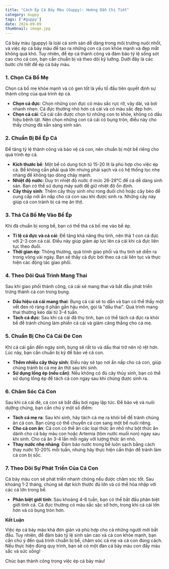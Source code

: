 ```yaml
---
title: "Cách Ép Cá Bảy Màu (Guppy): Hướng Dẫn Chi Tiết"
category: Guppy
tags: ['#guppy']
date: 2024-09-09
thumbnail: image.jpg
---
```


Cá bảy màu (guppy) là loài cá sinh sản dễ dàng trong môi trường nuôi nhốt, và việc ép cá bảy màu 
để tạo ra những con cá con khỏe mạnh và đẹp mắt không quá khó. Tuy nhiên, để ép cá thành công và 
đảm bảo tỷ lệ sống sót cao cho cá con, bạn cần chuẩn bị và theo dõi kỹ lưỡng. Dưới đây là các bước 
chi tiết để ép cá bảy màu.

### 1. Chọn Cá Bố Mẹ

Chọn cá bố mẹ khỏe mạnh và có gen tốt là yếu tố đầu tiên quyết định sự thành công của quá trình ép cá.

- **Chọn cá đực**: Chọn những con đực có màu sắc rực rỡ, vây dài, và bơi nhanh nhẹn. Cá đực thường nhỏ hơn cá cái và có màu sắc đẹp hơn.
- **Chọn cá cái**: Cá cái cần được chọn từ những con to khỏe, không có dấu hiệu bệnh tật. Nên chọn những con cá cái có bụng tròn, điều này cho thấy chúng đã sẵn sàng sinh sản.

### 2. Chuẩn Bị Bể Ép Cá

Để tăng tỷ lệ thành công và bảo vệ cá con, nên chuẩn bị một bể riêng cho quá trình ép cá.

- **Kích thước bể**: Một bể có dung tích từ 15-20 lít là phù hợp cho việc ép cá. Bể không cần phải quá lớn nhưng phải sạch và có hệ thống lọc nhẹ nhàng để không tạo dòng chảy mạnh.
- **Nhiệt độ nước**: Duy trì nhiệt độ nước ở mức 26-28°C để cá dễ dàng sinh sản. Bạn có thể sử dụng máy sưởi để giữ nhiệt độ ổn định.
- **Cây thủy sinh**: Thêm cây thủy sinh như rong đuôi chó hoặc cây bèo để cung cấp nơi ẩn nấp cho cá con sau khi được sinh ra. Những cây này giúp cá con tránh bị cá mẹ ăn thịt.

### 3. Thả Cá Bố Mẹ Vào Bể Ép

Khi đã chuẩn bị xong bể, bạn có thể thả cá bố mẹ vào bể ép.

- **Tỉ lệ cá đực và cá cái**: Để tăng khả năng thụ tinh, nên thả 1 con cá đực với 2-3 con cá cái. Điều này giúp giảm áp lực lên cá cái khi cá đực liên tục theo đuổi.
- **Thời gian ép**: Thông thường, quá trình giao phối và thụ tinh sẽ diễn ra trong vòng vài ngày. Bạn sẽ thấy cá đực bơi theo cá cái liên tục và thực hiện các động tác giao phối.

### 4. Theo Dõi Quá Trình Mang Thai

Sau khi giao phối thành công, cá cái sẽ mang thai và bắt đầu phát triển trứng thành cá con trong bụng.

- **Dấu hiệu cá cái mang thai**: Bụng cá cái sẽ to dần và bạn có thể thấy một vết đen rõ ràng ở phần gần hậu môn, gọi là "dấu thai". Quá trình mang thai thường kéo dài từ 3-4 tuần.
- **Tách cá đực**: Sau khi cá cái đã thụ tinh, bạn có thể tách cá đực ra khỏi bể để tránh chúng làm phiền cá cái và giảm căng thẳng cho cá mẹ.

### 5. Chuẩn Bị Cho Cá Cái Đẻ Con

Khi cá cái gần đến ngày sinh, bụng sẽ rất to và dấu thai trở nên rõ rệt hơn. Lúc này, bạn cần chuẩn bị kỹ để bảo vệ cá con.

- **Thêm nhiều cây thủy sinh**: Điều này sẽ tạo nơi ẩn nấp cho cá con, giúp chúng tránh bị cá mẹ ăn thịt sau khi sinh.
- **Sử dụng lồng ép (nếu cần)**: Nếu không có đủ cây thủy sinh, bạn có thể sử dụng lồng ép để tách cá con ngay sau khi chúng được sinh ra.

### 6. Chăm Sóc Cá Con

Sau khi cá cái đẻ, cá con sẽ bắt đầu bơi ngay lập tức. Để bảo vệ và nuôi dưỡng chúng, bạn cần chú ý một số điểm:

- **Tách cá mẹ ra**: Sau khi sinh, hãy tách cá mẹ ra khỏi bể để tránh chúng ăn cá con. Bạn cũng có thể chuyển cá con sang một bể nuôi riêng.
- **Cho cá con ăn**: Cá con có thể ăn các loại thức ăn nhỏ như bột thức ăn dành cho cá bảy màu con hoặc Artemia (tôm nước muối non) ngay sau khi sinh. Cho cá ăn 3-4 lần mỗi ngày với lượng thức ăn nhỏ.
- **Thay nước nhẹ nhàng**: Đảm bảo nước trong bể luôn sạch bằng cách thay nước 10-20% mỗi tuần, nhưng hãy thực hiện cẩn thận để tránh làm cá con bị sốc.

### 7. Theo Dõi Sự Phát Triển Của Cá Con

Cá bảy màu con sẽ phát triển nhanh chóng nếu được chăm sóc tốt. Sau khoảng 1-2 tháng, chúng sẽ đạt kích thước đủ lớn và có thể hòa nhập với các cá lớn trong bể.

- **Phân biệt giới tính**: Sau khoảng 4-6 tuần, bạn có thể bắt đầu phân biệt giới tính cá. Cá đực thường có màu sắc sặc sỡ hơn, trong khi cá cái lớn hơn và có bụng tròn hơn.

**Kết Luận**

Việc ép cá bảy màu khá đơn giản và phù hợp cho cả những người mới bắt đầu. Tuy nhiên, để đảm bảo tỷ lệ sinh sản cao và cá con khỏe mạnh, bạn cần chú ý đến quá trình chuẩn bị bể, chăm sóc cá mẹ và cá con đúng cách. Nếu thực hiện đúng quy trình, bạn sẽ có một đàn cá bảy màu con đầy màu sắc và sức sống!

Chúc bạn thành công trong việc ép cá bảy màu!